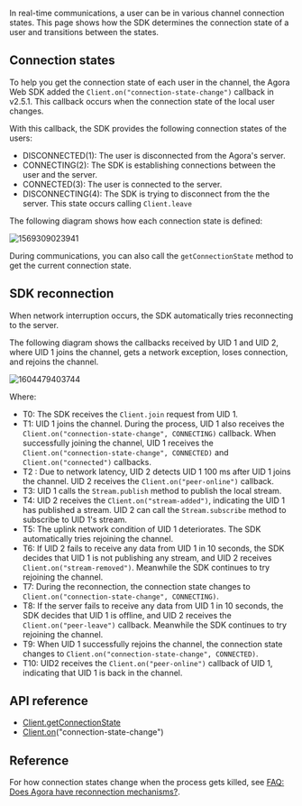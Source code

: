 <PlatformWrapper platform="web">

In real-time communications, a user can be in various channel connection states. This page shows how the SDK determines the connection state of a user and transitions between the states.

## Connection states

To help you get the connection state of each user in the channel, the Agora Web SDK added the `Client.on("connection-state-change")` callback in v2.5.1. This callback occurs when the connection state of the local user changes. 

With this callback, the SDK provides the following connection states of the users:

- DISCONNECTED(1): The user is disconnected from the Agora's server.
- CONNECTING(2): The SDK is establishing connections between the user and the server.
- CONNECTED(3): The user is connected to the server.
- DISCONNECTING(4): The SDK is trying to disconnect from the the server. This state occurs calling `Client.leave`

The following diagram shows how each connection state is defined:

![1569309023941](https://web-cdn.agora.io/docs-files/1569309023941)

During communications, you can also call the `getConnectionState` method to get the current connection state.

## SDK reconnection

When network interruption occurs, the SDK automatically tries reconnecting to the server.

The following diagram shows the callbacks received by UID 1 and UID 2, where UID 1 joins the channel, gets a network exception, loses connection, and rejoins the channel.

![1604479403744](https://web-cdn.agora.io/docs-files/1604479403744)

Where:

- T0: The SDK receives the `Client.join` request from UID 1.
- T1: UID 1 joins the channel. During the process, UID 1 also receives the `Client.on("connection-state-change", CONNECTING)` callback. When successfully joining the channel, UID 1 receives the `Client.on("connection-state-change", CONNECTED)` and `Client.on("connected")` callbacks.
- T2 : Due to network latency, UID 2 detects UID 1 100 ms after UID 1 joins the channel. UID 2 receives the `Client.on("peer-online")` callback.
- T3: UID 1 calls the `Stream.publish` method to publish the local stream.
- T4: UID 2 receives the `Client.on("stream-added")`, indicating the UID 1 has published a stream. UID 2 can call the `Stream.subscribe` method to subscribe to UID 1's stream.
- T5: The uplink network condition of UID 1 deteriorates. The SDK automatically tries rejoining the channel.
- T6: If UID 2 fails to receive any data from UID 1 in 10 seconds, the SDK decides that UID 1 is not publishing any stream, and UID 2 receives `Client.on("stream-removed")`. Meanwhile the SDK continues to try rejoining the channel.
- T7: During the reconnection, the connection state changes to `Client.on("connection-state-change", CONNECTING)`.
- T8: If the server fails to receive any data from UID 1 in 10 seconds, the SDK decides that UID 1 is offline, and UID 2 receives the `Client.on("peer-leave")` callback. Meanwhile the SDK continues to try rejoining the channel.
- T9: When UID 1 successfully rejoins the channel, the connection state changes to `Client.on("connection-state-change", CONNECTED)`.
- T10: UID2 receives the `Client.on("peer-online")` callback of UID 1, indicating that UID 1 is back in the channel.


## API reference

- [Client.getConnectionState](https://docs.agora.io/en/Interactive%20Broadcast/API%20Reference/web/interfaces/agorartc.client.html#getconnectionstate)
- [Client.on](https://docs.agora.io/en/Interactive%20Broadcast/API%20Reference/web/interfaces/agorartc.client.html#on)("connection-state-change")

## Reference

For how connection states change when the process gets killed, see [FAQ: Does Agora have reconnection mechanisms?](https://docs.agora.io/en/faq/sdk_behavior).

</PlatformWrapper>